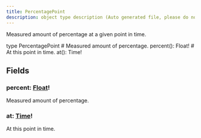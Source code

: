 ```yaml
---
title: PercentagePoint
description: object type description (Auto generated file, please do not modify)
---
```



Measured amount of percentage at a given point in time.

<GQLCodeSnippet>
<GQLLine><GQLKeyword>type</GQLKeyword> PercentagePoint <GQLOpen /></GQLLine>
<GQLLine> </GQLLine>
	<GQLLine><GQLTab /><GQLComment># Measured amount of percentage.</GQLComment></GQLLine>
	<GQLLine><GQLTab /><GQLName>percent</GQLName>(): <GQLLink href="/ecdn-api-scalars/Float">Float</GQLLink><GQLOperator>!</GQLOperator></GQLLine>
<GQLLine> </GQLLine>
	<GQLLine><GQLTab /><GQLComment># At this point in time.</GQLComment></GQLLine>
	<GQLLine><GQLTab /><GQLName>at</GQLName>(): <GQLLink href="/ecdn-api-scalars/Time">Time</GQLLink><GQLOperator>!</GQLOperator></GQLLine>
<GQLLine> </GQLLine>
<GQLLine><GQLClose /></GQLLine>
</GQLCodeSnippet>


## Fields

### percent: [Float](/ecdn-api-scalars/Float)!
Measured amount of percentage.


### at: [Time](/ecdn-api-scalars/Time)!
At this point in time.


